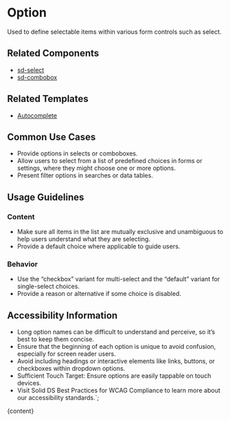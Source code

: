 


# Option

Used to define selectable items within various form controls such as select.

<DefaultStory />

<DocumentationLinks storybookLink="${storybookLink}" figmaLibrary="${figmaLibrary}" figmaDocs="${figmaDocs}" />

## Related Components

- [sd-select](?path=/docs/components-sd-select--docs)
- [sd-combobox](?path=/docs/components-sd-combobox--docs)

## Related Templates

- [Autocomplete](?path=/docs/templates-autocomplete--docs)

## Common Use Cases

- Provide options in selects or comboboxes.
- Allow users to select from a list of predefined choices in forms or settings, where they might choose one or more options.
- Present filter options in searches or data tables.

## Usage Guidelines

### Content

- Make sure all items in the list are mutually exclusive and unambiguous to help users understand what they are selecting.
- Provide a default choice where applicable to guide users.

### Behavior

- Use the “checkbox” variant for multi-select and the “default” variant for single-select choices.
- Provide a reason or alternative if some choice is disabled.

## Accessibility Information

- Long option names can be difficult to understand and perceive, so it’s best to keep them concise.
- Ensure that the beginning of each option is unique to avoid confusion, especially for screen reader users.
- Avoid including headings or interactive elements like links, buttons, or checkboxes within dropdown options.
- Sufficient Touch Target: Ensure options are easily tappable on touch devices.
- Visit <sd-link href="https://www.figma.com/design/YDktJcseQIIQbsuCpoKS4V/Component-Docs?node-id=10708-5011&t=Z1FxSGWkmXG5r5sw-4" target="_blank">Solid DS Best Practices for WCAG Compliance</sd-link> to learn more about our accessibility standards.`;

<Meta title="Components/sd-option/Overview" />

<OverviewFormatter story={OptionStories.Default}>{content}</OverviewFormatter>
